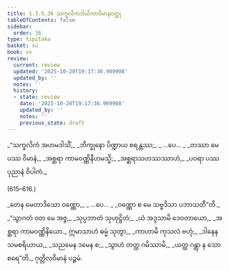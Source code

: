 ```yaml
---
title: 1.3.5.36 သက္ခလိကဒါယိကာဝိမာနဝတ္ထု
tableOfContents: false
sidebar:
  order: 36
type: tipitaka
basket: su
book: vv
review:
  current: review
  updated: '2025-10-20T19:17:36.909908'
  updated_by: ''
  notes: ''
  history:
  - state: review
    date: '2025-10-20T19:17:36.909908'
    updated_by: ''
    notes: ''
    previous_state: draft
---
```



<DynamicBreadcrumb />


<ReviewStatus review={frontmatter.review} showDetails={true} />

<HypothesisAnnotation frontmatter={frontmatter} />

<Division number="613" book="vv" e="ch" v="19" p="47">

<Paragraph number="452" type="verses" book="vv">
_“သက္ခလိကံ အဟမဒါသိံ,_  
_ဘိက္ခုနော ပိဏ္ဍာယ စရန္တဿ;_  
_ …ပေ… _  

</Paragraph>

</Division>
<Division number="614" book="vv" e="ch" v="19" p="47">

<Paragraph number="453" type="verses" book="vv">
_တဿာ မေ ပဿ ဝိမာနံ,_  
_အစ္ဆရာ ကာမဝဏ္ဏိနီဟမသ္မိ;_  
_အစ္ဆရာသဟဿဿာဟံ,_  
_ပဝရာ ပဿ ပုညာနံ ဝိပါကံ._  


(615–616.)
</Paragraph>

<Paragraph number="454" type="verses" book="vv">
_တေန မေတာဒိသော ဝဏ္ဏော,_  
_ …ပေ… _  
_ဝဏ္ဏော စ မေ သဗ္ဗဒိသာ ပဘာသတီ”တိ._  

</Paragraph>

</Division>
<Division number="617" book="vv" e="ch" v="19" p="47">

<Paragraph number="455" type="verses" book="vv">
_“သွာဂတံ ဝတ မေ အဇ္ဇ,_  
_သုပ္ပဘာတံ သုဟုဋ္ဌိတံ;_  
_ယံ အဒ္ဒသာမိ ဒေဝတာယော,_  
_အစ္ဆရာ ကာမဝဏ္ဏိနိယော._  

</Paragraph>

</Division>
<Division number="618" book="vv" e="ch" v="19" p="48">

<Paragraph number="456" type="verses" book="vv">
ဣမာသာဟံ ဓမ္မံ သုတွာ,_  
_ကာဟာမိ ကုသလံ ဗဟုံ;_  
_ဒါနေန သမစရိယာယ,_  
_သညမေန ဒမေန စ;_  
_သွာဟံ တတ္ထ ဂမိဿာမိ,_  
_ယတ္ထ ဂန္တွာ န သောစရေ”တိ._  


</Paragraph>
</Division>

<Paragraph number="457" type="center" book="vv">
ဂုတ္တိလဝိမာနံ ပဉ္စမံ.
</Paragraph>